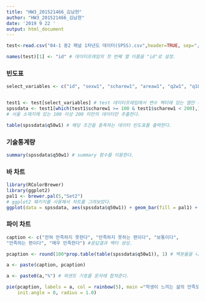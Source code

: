```yaml
---
title: "HW3_201521466_김남현"
author: "HW3_201521466_김남현"
date: '2019 9 22 '
output: html_document
---
```

```r
test<-read.csv("04-1 중2 패널 1차년도 데이터(SPSS).csv",header=TRUE, sep=",") # 예제데이터를 불러온다. 

names(test)[1] <- "id" # 데이터프레임의 첫 번째 열 이름을 "id"로 설정.
```
### 빈도표
```r
select_variables <- c("id", "sexw1", "scharew1", "areaw1", "q2w1", "q18a1w1", "q18a2w1", "q18a3w1", "q33a01w1", "q33a02w1", "q33a03w1", "q33a04w1", "q33a05w1", "q33a06w1", "q33a07w1", "q33a08w1", "q33a09w1", "q33a10w1", "q33a12w1", "q33a13w1", "q33a14w1", "q33a15w1", "q34a1w1", "q34a2w1", "q34a3w1", "q34a4w1", "q34a5w1", "q34a6w1", "q37a01w1", "q37a02w1", "q37a03w1", "q37a04w1", "q48a01w1", "q48a02w1", "q48a03w1", "q48a04w1", "q48a05w1", "q48a06w1", "q48b1w1", "q48b2w1", "q48b3w1", "q48c1w1", "q48c2w1", "q48c3w1", "q48c4w1", "q48c5w1", "q48c6w1", "q50w1") # 변수 벡터를 만들어 준다. 


test1 <- test[select_variables] # test 데이터프레임에서 변수 벡터에 있는 열만 추출한다.
spssdata <- test1[which(test1$scharew1 >= 100 & test1$scharew1 < 200),]
# 서울 소재지에 있는 100 이상 200 미만의 데이터만 추출한다.

table(spssdata$q50w1) # 해당 조건을 충족하는 데이터 빈도표를 출력한다.
```

### 기술통계량 
```r
summary(spssdata$q50w1) # summary 함수를 이용한다.
```

### 바 차트
```r
library(RColorBrewer)
library(ggplot2)
pal1 <- brewer.pal(5,"Set2")
# ggplot2 패키지를 사용해서 차트를 그려보았다.
ggplot(data = spssdata, aes(spssdata$q50w1)) + geom_bar(fill = pal1) + labs(x="응답 번호", y="응답 횟수")


```

### 파이 차트 
```r
caption <- c("전혀 만족하지 못한다", "만족하지 못하는 편이다", "보통이다",
"만족하는 편이다", "매우 만족한다") #응답결과 벡터 생성.

pcaption <- round(100*prop.table(table(spssdata$q50w1)), 1) # 백분율을 나타내기 위해 prop.table 함수 사용.

a <- paste(caption, pcaption)

a <- paste0(a,"%") # 퍼센트 기호를 문자에 합쳐준다.

pie(pcaption, labels = a, col = rainbow(5), main ="학생이 느끼는 삶의 만족도", 
    init.angle = 0, radius = 1.0)
```

